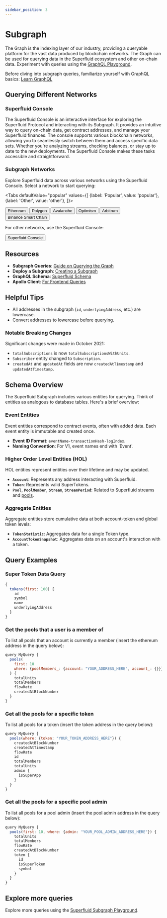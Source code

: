 ```yaml
---
sidebar_position: 3
---
```



# Subgraph

The Graph is the indexing layer of our industry, providing a queryable platform for the vast data produced by blockchain networks. The Graph can be used for querying data in the Superfluid ecosystem and other on-chain data. Experiment with queries using the [GraphQL Playground](https://thegraph.com/hosted-service/).

<Admonition type="tip" title="New to GraphQL?">

Before diving into subgraph queries, familiarize yourself with GraphQL basics:
[Learn GraphQL](https://graphql.org/learn/)

</Admonition>

## Querying Different Networks

### Superfluid Console

The Superfluid Console is an interactive interface for exploring the Superfluid Protocol and interacting with its Subgraph. It provides an intuitive way to query on-chain data, get contract addresses, and manage your Superfluid finances. The console supports various blockchain networks, allowing you to seamlessly switch between them and access specific data sets. Whether you're analyzing streams, checking balances, or stay up to date to the new deployments. The Superfluid Console makes these tasks accessible and straightforward.

### Subgraph Networks

Explore Superfluid data across various networks using the Superfluid Console. Select a network to start querying:

<Tabs
  defaultValue="popular"
  values={[
    {label: 'Popular', value: 'popular'},
    {label: 'Other', value: 'other'},
  ]}>
  
  <TabItem value="popular">
    <div style={{ display: 'flex', justifyContent: 'space-around', flexWrap: 'wrap' }}>
      <Button variant="contained" style={{ backgroundColor: 'green' }} component={Link} to="https://console.superfluid.finance/subgraph?\_network=ethereum">Ethereum</Button>
      <Button variant="contained" style={{ backgroundColor: 'green' }} component={Link} to="https://console.superfluid.finance/subgraph?\_network=matic">Polygon</Button>
      <Button variant="contained" style={{ backgroundColor: 'green' }} component={Link} to="https://console.superfluid.finance/subgraph?\_network=avalanche">Avalanche</Button>
      <Button variant="contained" style={{ backgroundColor: 'green' }} component={Link} to="https://console.superfluid.finance/subgraph?\_network=optimism">Optimism</Button>
      <Button variant="contained" style={{ backgroundColor: 'green' }} component={Link} to="https://console.superfluid.finance/subgraph?\_network=arbitrum">Arbitrum</Button>
      <Button variant="contained" style={{ backgroundColor: 'green' }} component={Link} to="https://console.superfluid.finance/subgraph?\_network=binance-smart-chain">Binance Smart Chain</Button>
    </div>
  </TabItem>
  <TabItem value="other">
    <p>For other networks, use the Superfluid Console:</p>
    <Button variant="contained" style={{ backgroundColor: 'green' }} component={Link} to="https://console.superfluid.finance/">Superfluid Console</Button>

  </TabItem>
</Tabs>

## Resources

- **Subgraph Queries**: [Guide on Querying the Graph](https://thegraph.com/docs/en/developer/query-the-graph/)
- **Deploy a Subgraph**: [Creating a Subgraph](https://thegraph.com/docs/en/developer/create-subgraph-hosted/)
- **GraphQL Schema**: [Superfluid Schema](https://github.com/superfluid-finance/protocol-monorepo/blob/dev/packages/subgraph/schema.graphql)
- **Apollo Client**: [For Frontend Queries](https://www.apollographql.com/docs/)

## Helpful Tips

- All addresses in the subgraph (`id`, `underlyingAddress`, etc.) are lowercase.
- Convert addresses to lowercase before querying.

### Notable Breaking Changes

<Admonition type="caution" title="Migrating From Legacy Subgraph to V1">

Significant changes were made in October 2021:

- `totalSubscriptions` is now `totalSubscriptionsWithUnits`.
- `Subscriber` entity changed to `Subscription`.
- `createdAt` and `updatedAt` fields are now `createdAtTimestamp` and `updatedAtTimestamp`.

</Admonition>

## Schema Overview

The Superfluid Subgraph includes various entities for querying. Think of entities as analogous to database tables. Here's a brief overview:

### Event Entities

Event entities correspond to contract events, often with added data. Each event entity is immutable and created once.

- **Event ID Format**: `eventName-transactionHash-logIndex`.
- **Naming Convention**: For V1, event names end with 'Event'.

### Higher Order Level Entities (HOL)

HOL entities represent entities over their lifetime and may be updated.

- **`Account`**: Represents any address interacting with Superfluid.
- **`Token`**: Represents valid SuperTokens.
- **`Pool`**, **`PoolMember`**, **`Stream`**, **`StreamPeriod`**: Related to Superfluid streams and [pools](/docs/protocol/distributions/guides/pools.mdx).

### Aggregate Entities

Aggregate entities store cumulative data at both account-token and global token levels:

- **`TokenStatistic`**: Aggregates data for a single Token type.
- **`AccountTokenSnapshot`**: Aggregates data on an account's interaction with a token.

## Query Examples

### Super Token Data Query

```javascript
{
  tokens(first: 100) {
    id
    symbol
    name
    underlyingAddress
  }
}
```
### Get the pools that a user is a member of

To list all pools that an account is currently a member (insert the ethereum address in the query below):

```javascript
query MyQuery {
  pools(
    first: 10
    where: {poolMembers_: {account: "YOUR_ADDRESS_HERE", account_: {}}}
  ) {
    totalUnits
    totalMembers
    flowRate
    createdAtBlockNumber
  }
}
```

### Get all the pools for a specific token

To list all pools for a token (insert the token address in the query below):

```javascript
query MyQuery {
  pools(where: {token: "YOUR_TOKEN_ADDRESS_HERE"}) {
    createdAtBlockNumber
    createdAtTimestamp
    flowRate
    id
    totalMembers
    totalUnits
    admin {
      isSuperApp
    }
  }
}
```
### Get all the pools for a specific pool admin

To list all pools for a pool admin (insert the pool admin address in the query below):

```javascript
query MyQuery {
  pools(first: 10, where: {admin: "YOUR_POOL_ADMIN_ADDRESS_HERE"}) {
    totalUnits
    totalMembers
    flowRate
    createdAtBlockNumber
    token {
      id
      isSuperToken
      symbol
    }
  }
}
```

## Explore more queries

Explore more queries using the [Superfluid Subgraph Playground](https://console.superfluid.finance/subgraph).